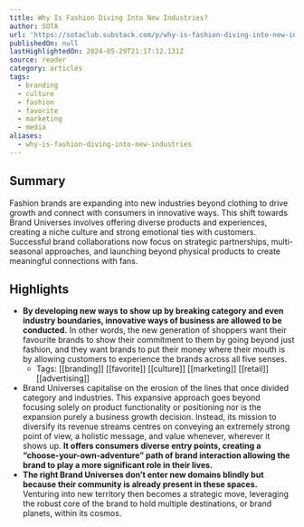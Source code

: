 ```yaml
---
title: Why Is Fashion Diving Into New Industries?
author: SOTA
url: 'https://sotaclub.substack.com/p/why-is-fashion-diving-into-new-industries'
publishedOn: null
lastHighlightedOn: 2024-05-29T21:17:12.131Z
source: reader
category: articles
tags:
  - branding
  - culture
  - fashion
  - favorite
  - marketing
  - media
aliases:
  - why-is-fashion-diving-into-new-industries
---
```

## Summary

Fashion brands are expanding into new industries beyond clothing to drive growth and connect with consumers in innovative ways. This shift towards Brand Universes involves offering diverse products and experiences, creating a niche culture and strong emotional ties with customers. Successful brand collaborations now focus on strategic partnerships, multi-seasonal approaches, and launching beyond physical products to create meaningful connections with fans.

## Highlights
- **By developing new ways to show up by breaking category and even industry boundaries, innovative ways of business are allowed to be conducted.** In other words, the new generation of shoppers want their favourite brands to show their commitment to them by going beyond just fashion, and they want brands to put their money where their mouth is by allowing customers to experience the brands across all five senses.
    - Tags: [[branding]] [[favorite]] [[culture]] [[marketing]] [[retail]] [[advertising]] 
- Brand Universes capitalise on the erosion of the lines that once divided category and industries. This expansive approach goes beyond focusing solely on product functionality or positioning nor is the expansion purely a business growth decision. Instead, its mission to diversify its revenue streams centres on conveying an extremely strong point of view, a holistic message, and value whenever, wherever it shows up. **It offers consumers diverse entry points, creating a “choose-your-own-adventure” path of brand interaction allowing the brand to play a more significant role in their lives.**
- **The right Brand Universes don’t enter new domains blindly but because their community is already present in these spaces.** Venturing into new territory then becomes a strategic move, leveraging the robust core of the brand to hold multiple destinations, or brand planets, within its cosmos.
